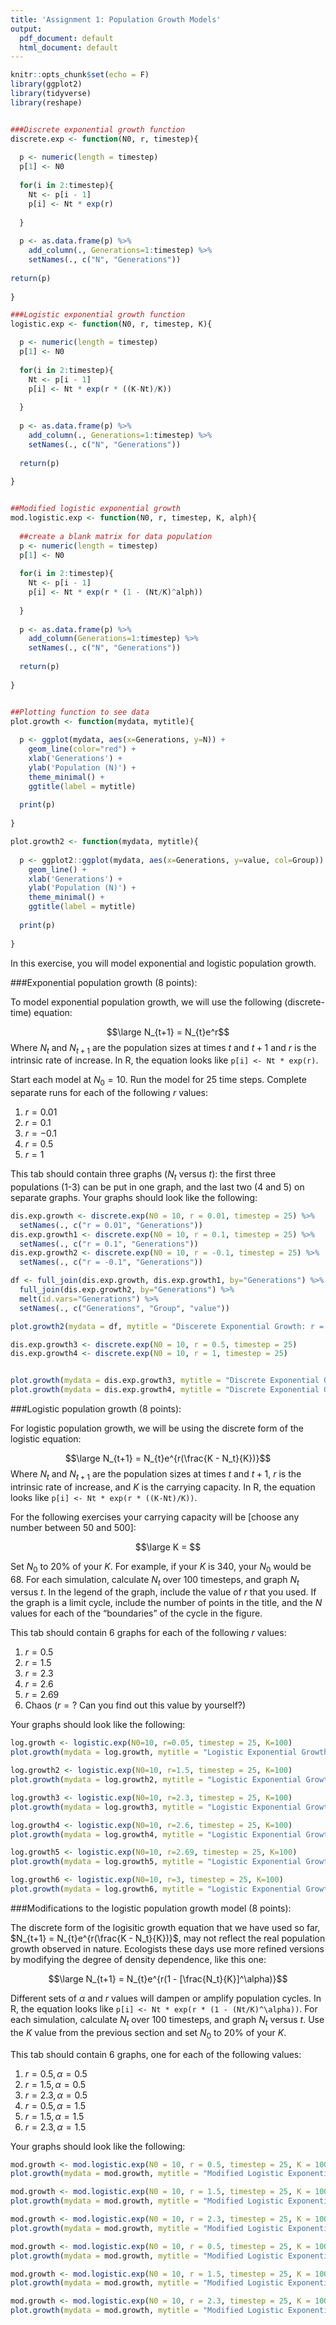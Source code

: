 ```yaml
---
title: 'Assignment 1: Population Growth Models'
output:
  pdf_document: default
  html_document: default
---
```


```r
knitr::opts_chunk$set(echo = F)
library(ggplot2)
library(tidyverse)
library(reshape)


###Discrete exponential growth function
discrete.exp <- function(N0, r, timestep){
  
  p <- numeric(length = timestep)
  p[1] <- N0
  
  for(i in 2:timestep){
    Nt <- p[i - 1]
    p[i] <- Nt * exp(r)
    
  }
  
  p <- as.data.frame(p) %>%
    add_column(., Generations=1:timestep) %>%
    setNames(., c("N", "Generations"))
  
return(p)
  
}

###Logistic exponential growth function
logistic.exp <- function(N0, r, timestep, K){

  p <- numeric(length = timestep)
  p[1] <- N0
  
  for(i in 2:timestep){
    Nt <- p[i - 1]
    p[i] <- Nt * exp(r * ((K-Nt)/K))
    
  }
  
  p <- as.data.frame(p) %>%
    add_column(., Generations=1:timestep) %>%
    setNames(., c("N", "Generations"))
  
  return(p)
  
}


##Modified logistic exponential growth
mod.logistic.exp <- function(N0, r, timestep, K, alph){
  
  ##create a blank matrix for data population 
  p <- numeric(length = timestep)
  p[1] <- N0
  
  for(i in 2:timestep){
    Nt <- p[i - 1]
    p[i] <- Nt * exp(r * (1 - (Nt/K)^alph))
    
  }
  
  p <- as.data.frame(p) %>%
    add_column(Generations=1:timestep) %>%
    setNames(., c("N", "Generations"))
  
  return(p)
  
}


##Plotting function to see data 
plot.growth <- function(mydata, mytitle){
  
  p <- ggplot(mydata, aes(x=Generations, y=N)) + 
    geom_line(color="red") +
    xlab('Generations') +
    ylab('Population (N)') +
    theme_minimal() +
    ggtitle(label = mytitle)
  
  print(p)
  
}

plot.growth2 <- function(mydata, mytitle){
  
  p <- ggplot2::ggplot(mydata, aes(x=Generations, y=value, col=Group)) + 
    geom_line() +
    xlab('Generations') +
    ylab('Population (N)') +
    theme_minimal() +
    ggtitle(label = mytitle)
  
  print(p)
  
}
```

In this exercise, you will model exponential and logistic population growth.

###Exponential population growth (8 points):

To model exponential population growth, we will use the following (discrete-time) equation:

$$\large N_{t+1} = N_{t}e^r$$
Where $N_{t}$ and $N_{t+1}$ are the population sizes at times $t$ and $t+1$ and $r$ is the intrinsic rate of increase. In R, the equation looks like ```p[i] <- Nt * exp(r)```.


Start each model at $N_0=10$. Run the model for 25 time steps. Complete separate runs for each of the following $r$ values:

1. $r=0.01$
2. $r=0.1$
3. $r=-0.1$
4. $r=0.5$
5. $r=1$


This tab should contain three graphs ($N_t$ versus $t$): the first three populations (1-3) can be put in one graph, and the last two (4 and 5) on separate graphs. Your graphs should look like the following:

```r
dis.exp.growth <- discrete.exp(N0 = 10, r = 0.01, timestep = 25) %>%
  setNames(., c("r = 0.01", "Generations"))
dis.exp.growth1 <- discrete.exp(N0 = 10, r = 0.1, timestep = 25) %>%
  setNames(., c("r = 0.1", "Generations"))
dis.exp.growth2 <- discrete.exp(N0 = 10, r = -0.1, timestep = 25) %>%
  setNames(., c("r = -0.1", "Generations"))

df <- full_join(dis.exp.growth, dis.exp.growth1, by="Generations") %>%
  full_join(dis.exp.growth2, by="Generations") %>%
  melt(id.vars="Generations") %>%
  setNames(., c("Generations", "Group", "value"))

plot.growth2(mydata = df, mytitle = "Discerete Exponential Growth: r = 0.01, 0.1, -0.1")

dis.exp.growth3 <- discrete.exp(N0 = 10, r = 0.5, timestep = 25)
dis.exp.growth4 <- discrete.exp(N0 = 10, r = 1, timestep = 25)


plot.growth(mydata = dis.exp.growth3, mytitle = "Discrete Exponential Growth: r = 0.5")
plot.growth(mydata = dis.exp.growth4, mytitle = "Discrete Exponential Growth: r = 1")
```



###Logistic population growth (8 points):

For logistic population growth, we will be using the discrete form of the logistic equation:

$$\large N_{t+1} = N_{t}e^{r(\frac{K - N_t}{K})}$$
Where $N_t$ and $N_{t+1}$ are the population sizes at times $t$ and $t+1$, $r$ is the intrinsic rate of increase, and $K$ is the carrying capacity. In R, the equation looks like ```p[i] <- Nt * exp(r * ((K-Nt)/K))```.


For the following exercises your carrying capacity will be [choose any number between 50 and 500]:


$$\large K = $$

Set $N_0$ to 20% of your $K$. For example, if your $K$ is 340, your $N_0$ would be 68. For each simulation, calculate $N_t$ over 100 timesteps, and graph $N_t$ versus $t$. In the legend of the graph, include the value of $r$ that you used. If the graph is a limit cycle, include the number of points in the title, and the $N$ values for each of the "boundaries" of the cycle in the figure.

\pagebreak

This tab should contain 6 graphs for each of the following $r$ values:

1. $r=0.5$ 
2. $r=1.5$ 
3. $r=2.3$ 
4. $r=2.6$ 
5. $r=2.69$ 
6. Chaos ($r=?$ Can you find out this value by yourself?)




Your graphs should look like the following:
```r
log.growth <- logistic.exp(N0=10, r=0.05, timestep = 25, K=100)
plot.growth(mydata = log.growth, mytitle = "Logistic Exponential Growth: r = 0.05")

log.growth2 <- logistic.exp(N0=10, r=1.5, timestep = 25, K=100)
plot.growth(mydata = log.growth2, mytitle = "Logistic Exponential Growth: r = 1.5")

log.growth3 <- logistic.exp(N0=10, r=2.3, timestep = 25, K=100)
plot.growth(mydata = log.growth3, mytitle = "Logistic Exponential Growth: r = 2.3")

```

```r
log.growth4 <- logistic.exp(N0=10, r=2.6, timestep = 25, K=100)
plot.growth(mydata = log.growth4, mytitle = "Logistic Exponential Growth: r = 2.6")

log.growth5 <- logistic.exp(N0=10, r=2.69, timestep = 25, K=100)
plot.growth(mydata = log.growth5, mytitle = "Logistic Exponential Growth: r = 2.69")

log.growth6 <- logistic.exp(N0=10, r=3, timestep = 25, K=100)
plot.growth(mydata = log.growth6, mytitle = "Logistic Exponential Growth: Chaos")
```


###Modifications to the logistic population growth model (8 points):

The discrete form of the logisitic growth equation that we have used so far, $N_{t+1} = N_{t}e^{r(\frac{K - N_t}{K})}$, may not reflect the real population growth observed in nature. Ecologists these days use more refined versions by modifying the degree of density dependence, like this one:

$$\large N_{t+1} = N_{t}e^{r(1 - [\frac{N_t}{K}]^\alpha)}$$

Different sets of $\alpha$ and $r$ values will dampen or amplify population cycles. In R, the equation looks like ```p[i] <- Nt * exp(r * (1 - (Nt/K)^\alpha))```. For each simulation, calculate $N_t$ over 100 timesteps, and graph $N_t$ versus $t$. Use the $K$ value from the previous section and set $N_0$ to 20% of your $K$.

This tab should contain 6 graphs, one for each of the following values:


1. $r= 0.5, \alpha=0.5$
2. $r= 1.5, \alpha=0.5$
3. $r= 2.3, \alpha=0.5$
4. $r= 0.5, \alpha=1.5$
5. $r= 1.5, \alpha=1.5$
6. $r= 2.3, \alpha=1.5$

\pagebreak

Your graphs should look like the following:

```r

mod.growth <- mod.logistic.exp(N0 = 10, r = 0.5, timestep = 25, K = 100, alph = 0.5)
plot.growth(mydata = mod.growth, mytitle = "Modified Logistic Exponential Growth: r = 0.5, alpha = 0.5")

mod.growth <- mod.logistic.exp(N0 = 10, r = 1.5, timestep = 25, K = 100, alph = 0.5)
plot.growth(mydata = mod.growth, mytitle = "Modified Logistic Exponential Growth: r = 1.5, alpha = 0.5")

mod.growth <- mod.logistic.exp(N0 = 10, r = 2.3, timestep = 25, K = 100, alph = 0.5)
plot.growth(mydata = mod.growth, mytitle = "Modified Logistic Exponential Growth: r = 2.3, alpha = 0.5")

```

```r
mod.growth <- mod.logistic.exp(N0 = 10, r = 0.5, timestep = 25, K = 100, alph = 1.5)
plot.growth(mydata = mod.growth, mytitle = "Modified Logistic Exponential Growth: r = 0.5, alpha = 1.5")

mod.growth <- mod.logistic.exp(N0 = 10, r = 1.5, timestep = 25, K = 100, alph = 1.5)
plot.growth(mydata = mod.growth, mytitle = "Modified Logistic Exponential Growth: r = 1.5, alpha = 1.5")

mod.growth <- mod.logistic.exp(N0 = 10, r = 2.3, timestep = 25, K = 100, alph = 1.5)
plot.growth(mydata = mod.growth, mytitle = "Modified Logistic Exponential Growth, r = 2.3, alpha = 1.5")
```


